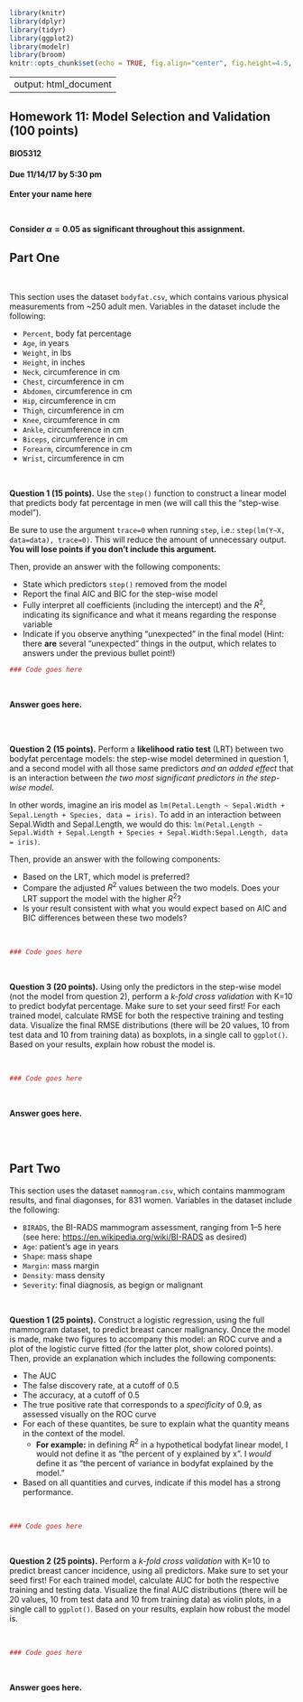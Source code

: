 ```r
library(knitr)
library(dplyr)
library(tidyr)
library(ggplot2)
library(modelr)
library(broom)
knitr::opts_chunk$set(echo = TRUE, fig.align="center", fig.height=4.5, fig.width=4.5)
```
---
output: html_document
---

## Homework 11: Model Selection and Validation (100 points)
#### BIO5312
#### Due 11/14/17 by 5:30 pm

**Enter your name here**

<br>

**Consider $\alpha=0.05$ as significant throughout this assignment.**
<br>


## Part One

<br>

This section uses the dataset `bodyfat.csv`, which contains various physical measurements from ~250 adult men. Variables in the dataset include the following:

+ `Percent`, body fat percentage
+ `Age`, in years
+ `Weight`, in lbs
+ `Height`, in inches
+ `Neck`, circumference in cm
+ `Chest`, circumference in cm
+ `Abdomen`, circumference in cm
+ `Hip`, circumference in cm
+ `Thigh`, circumference in cm
+ `Knee`, circumference in cm  
+ `Ankle`, circumference in cm 
+ `Biceps`, circumference in cm 
+ `Forearm`, circumference in cm
+ `Wrist`, circumference in cm

<br>

**Question 1 (15 points).** Use the `step()` function to construct a linear model that predicts body fat percentage in men (we will call this the "step-wise model"). 

Be sure to use the argument `trace=0` when running `step`, i.e.: `step(lm(Y~X, data=data), trace=0)`. This will reduce the amount of unnecessary output. **You will lose points if you don't include this argument.**

Then, provide an answer with the following components:

+ State which predictors `step()` removed from the model
+ Report the final AIC and BIC for the step-wise model
+ Fully interpret all coefficients (including the intercept) and the $R^2$, indicating its significance and what it means regarding the response variable
+ Indicate if you observe anything "unexpected" in the final model (Hint: there **are** several "unexpected" things in the output, which relates to answers under the previous bullet point!)
<br>
```r

### Code goes here

```

<br>

**Answer goes here.**

<br><br>

**Question 2 (15 points).** Perform a **likelihood ratio test** (LRT) between two bodyfat percentage models: the step-wise model determined in question 1, and a second model with all those same predictors *and an added effect* that is an interaction between *the two most significant predictors in the step-wise model*. 

In other words, imagine an iris model as `lm(Petal.Length ~ Sepal.Width + Sepal.Length + Species, data = iris)`. To add in an interaction between Sepal.Width and Sepal.Length, we would do this:  `lm(Petal.Length ~ Sepal.Width + Sepal.Length + Species + Sepal.Width:Sepal.Length, data = iris)`.

Then, provide an answer with the following components:

+ Based on the LRT, which model is preferred?
+ Compare the adjusted $R^2$ values between the two models. Does your LRT support the model with the higher $R^2$? 
+ Is your result consistent with what you would expect based on AIC and BIC differences between these two models? 

<br>
```r

### Code goes here

```


<br>


**Question 3 (20 points).** Using only the predictors in the step-wise model (not the model from question 2), perform a *k-fold cross validation* with K=10 to predict bodyfat percentage. Make sure to set your seed first! For each trained model, calculate RMSE for both the respective training and testing data. Visualize the final RMSE distributions (there will be 20 values, 10 from test data and 10 from training data) as boxplots, in a single call to `ggplot()`. Based on your results, explain how robust the model is.

<br>
```r

### Code goes here

```

<br>

**Answer goes here.**

<br><br>

## Part Two

This section uses the dataset `mammogram.csv`, which contains mammogram results, and final diagonses, for 831 women. Variables in the dataset include the following:

+ `BIRADS`, the BI-RADS mammogram assessment, ranging from 1--5 here (see here: [https://en.wikipedia.org/wiki/BI-RADS](https://en.wikipedia.org/wiki/BI-RADS) as desired)
+ `Age`: patient's age in years
+ `Shape`: mass shape
+ `Margin`: mass margin
+ `Density`: mass density
+ `Severity`: final diagnosis, as begign or malignant

<br>


**Question 1 (25 points).** Construct a logistic regression, using the full mammogram dataset, to predict breast cancer malignancy. Once the model is made, make two figures to accompany this model: an ROC curve and a plot of the logistic curve fitted (for the latter plot, show colored points). Then, provide an explanation which includes the following components:

  + The AUC
  + The false discovery rate, at a cutoff of 0.5
  + The accuracy, at a cutoff of 0.5
  + The true positive rate that corresponds to a *specificity* of 0.9, as assessed visually on the ROC curve
  + For each of these quantites, be sure to explain what the quantity means in the context of the model.
      + **For example:**  in defining $R^2$ in a hypothetical bodyfat linear model, I would not define it as "the percent of y explained by x". I *would* define it as "the percent of variance in bodyfat explained by the model."
  + Based on all quantities and curves, indicate if this model has a strong performance.

<br>

```r

### Code goes here

```


<br>


**Question 2 (25 points).** Perform a *k-fold cross validation* with K=10 to predict breast cancer incidence, using all predictors. Make sure to set your seed first! For each trained model, calculate AUC for both the respective training and testing data. Visualize the final AUC distributions (there will be 20 values, 10 from test data and 10 from training data) as violin plots, in a single call to `ggplot()`. Based on your results, explain how robust the model is.

<br>

```r

### Code goes here

```

<br>

**Answer goes here.**
